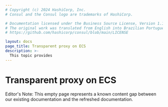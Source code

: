 ```yaml
---
# Copyright (c) 2024 HashiCorp, Inc.
# Consul and the Consul logo are trademarks of HashiCorp.

# Documentation licensed under the Business Source License, Version 1.1.
# The original work was translated from English into Brazilian Portuguese.
# https://github.com/hashicorp/consul/blob/main/LICENSE

layout: docs
page_title: Transparent proxy on ECS
description: >-
  This topic provides
---
```


# Transparent proxy on ECS

Editor's Note: This empty page represents a known content gap between our existing documentation and the refreshed documentation.
